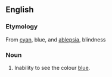 ==English==
===Etymology===
From [[cyan]], blue, and [[ablepsia]], blindness

===Noun===
{{en-noun|-}}

# Inability to see the colour [[blue]].